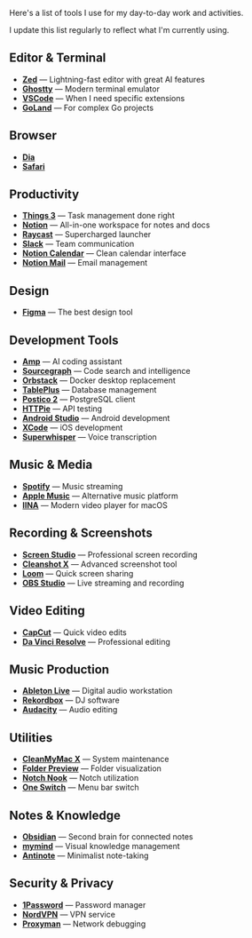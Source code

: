 Here's a list of tools I use for my day-to-day work and activities.

I update this list regularly to reflect what I'm currently using.

## Editor & Terminal

- **[Zed](https://zed.dev/)** — Lightning-fast editor with great AI features
- **[Ghostty](https://ghostty.org/)** — Modern terminal emulator
- **[VSCode](https://code.visualstudio.com/)** — When I need specific extensions
- **[GoLand](https://www.jetbrains.com/go/)** — For complex Go projects

## Browser

- **[Dia](https://www.diabrowser.com/)**
- **[Safari](https://www.apple.com/safari/)**

## Productivity

- **[Things 3](https://culturedcode.com/things/)** — Task management done right
- **[Notion](https://notion.so)** — All-in-one workspace for notes and docs
- **[Raycast](https://raycast.com)** — Supercharged launcher
- **[Slack](https://slack.com/)** — Team communication
- **[Notion Calendar](https://www.notion.so/product/calendar)** — Clean calendar interface
- **[Notion Mail](https://www.notion.so/product/mail)** — Email management

## Design

- **[Figma](https://figma.com)** — The best design tool

## Development Tools

- **[Amp](https://ampcode.com/)** — AI coding assistant
- **[Sourcegraph](https://sourcegraph.com/search)** — Code search and intelligence
- **[Orbstack](https://orbstack.dev/)** — Docker desktop replacement
- **[TablePlus](https://tableplus.com)** — Database management
- **[Postico 2](https://eggerapps.at/postico2/)** — PostgreSQL client
- **[HTTPie](https://httpie.io/)** — API testing
- **[Android Studio](https://developer.android.com/studio)** — Android development
- **[XCode](https://developer.apple.com/xcode/)** — iOS development
- **[Superwhisper](https://superwhisper.com/)** — Voice transcription

## Music & Media

- **[Spotify](https://spotify.com)** — Music streaming
- **[Apple Music](https://music.apple.com)** — Alternative music platform
- **[IINA](https://iina.io/)** — Modern video player for macOS

## Recording & Screenshots

- **[Screen Studio](https://screen.studio)** — Professional screen recording
- **[Cleanshot X](https://cleanshot.com)** — Advanced screenshot tool
- **[Loom](https://loom.com)** — Quick screen sharing
- **[OBS Studio](https://obsproject.com/)** — Live streaming and recording

## Video Editing

- **[CapCut](https://www.capcut.com/)** — Quick video edits
- **[Da Vinci Resolve](https://www.blackmagicdesign.com/products/davinciresolve)** — Professional editing

## Music Production

- **[Ableton Live](https://ableton.com)** — Digital audio workstation
- **[Rekordbox](https://rekordbox.com)** — DJ software
- **[Audacity](https://www.audacityteam.org/)** — Audio editing

## Utilities

- **[CleanMyMac X](https://cleanmymac.com/)** — System maintenance
- **[Folder Preview](https://apps.apple.com/us/app/folder-preview/id6698876601?mt=12)** — Folder visualization
- **[Notch Nook](https://lo.cafe/notchnook)** — Notch utilization
- **[One Switch](https://fireball.studio/oneswitch)** — Menu bar switch

## Notes & Knowledge

- **[Obsidian](https://obsidian.md/)** — Second brain for connected notes
- **[mymind](https://mymind.com)** — Visual knowledge management
- **[Antinote](https://antinote.io/)** — Minimalist note-taking

## Security & Privacy

- **[1Password](https://1password.com)** — Password manager
- **[NordVPN](https://nordvpn.com)** — VPN service
- **[Proxyman](https://proxyman.com/)** — Network debugging
